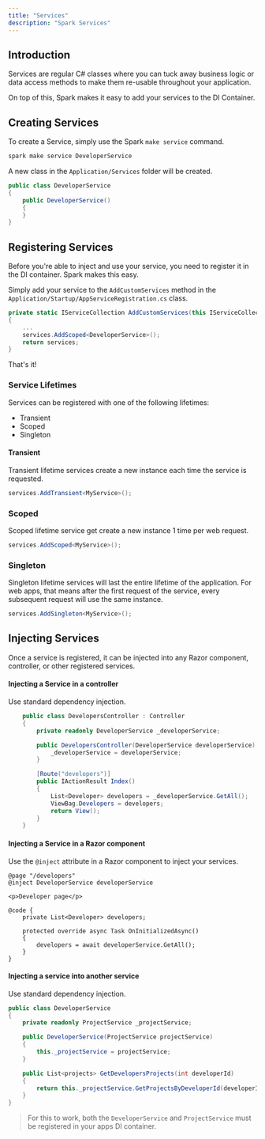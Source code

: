 ```yaml
---
title: "Services"
description: "Spark Services"
---
```


## Introduction
Services are regular C# classes where you can tuck away business logic or data access methods to make them re-usable throughout your application.

On top of this, Spark makes it easy to add your services to the DI Container.

## Creating Services
To create a Service, simply use the Spark `make service` command.

```bash
spark make service DeveloperService
```
A new class in the `Application/Services` folder will be created.

```csharp
public class DeveloperService
{
    public DeveloperService()
    {
    }
}
```

## Registering Services
Before you're able to inject and use your service, you need to register it in the DI container. Spark makes this easy. 

Simply add your service to the `AddCustomServices` method in the  `Application/Startup/AppServiceRegistration.cs` class.
```csharp
private static IServiceCollection AddCustomServices(this IServiceCollection services)
{
    ...
    services.AddScoped<DeveloperService>();
    return services;
}
```

That's it!

### Service Lifetimes
Services can be registered with one of the following lifetimes:

- Transient
- Scoped
- Singleton

#### Transient
Transient lifetime services create a new instance each time the service is requested.

```csharp
services.AddTransient<MyService>();
```

### Scoped
Scoped lifetime service get create a new instance 1 time per web request.

```csharp
services.AddScoped<MyService>();
```

### Singleton
Singleton lifetime services will last the entire lifetime of the application. For web apps, that means after the first request of the service, every subsequent request will use the same instance.

```csharp
services.AddSingleton<MyService>();
```

## Injecting Services
Once a service is registered, it can be injected into any Razor component, controller, or other registered services.

#### Injecting a Service in a controller

Use standard dependency injection.
```csharp
    public class DevelopersController : Controller
    {
        private readonly DeveloperService _developerService;

        public DevelopersController(DeveloperService developerService) {
            _developerService = developerService;
        }

        [Route("developers")]
        public IActionResult Index()
        {
            List<Developer> developers = _developerService.GetAll();
            ViewBag.Developers = developers;
            return View();
        }
    }
```

#### Injecting a Service in a Razor component

Use the `@inject` attribute in a Razor component to inject your services.
```razor
@page "/developers"
@inject DeveloperService developerService

<p>Developer page</p>

@code {
	private List<Developer> developers;

	protected override async Task OnInitializedAsync()
	{
		developers = await developerService.GetAll();
	}
}
```

#### Injecting a service into another service

Use standard dependency injection.
```csharp
public class DeveloperService
{
    private readonly ProjectService _projectService;

    public DeveloperService(ProjectService projectService)
    {
        this._projectService = projectService;
    }

    public List<projects> GetDevelopersProjects(int developerId) 
    {
        return this._projectService.GetProjectsByDeveloperId(developerId);
    }
}
```

>
> For this to work, both the `DeveloperService` and `ProjectService` must be registered in your apps DI container.
>